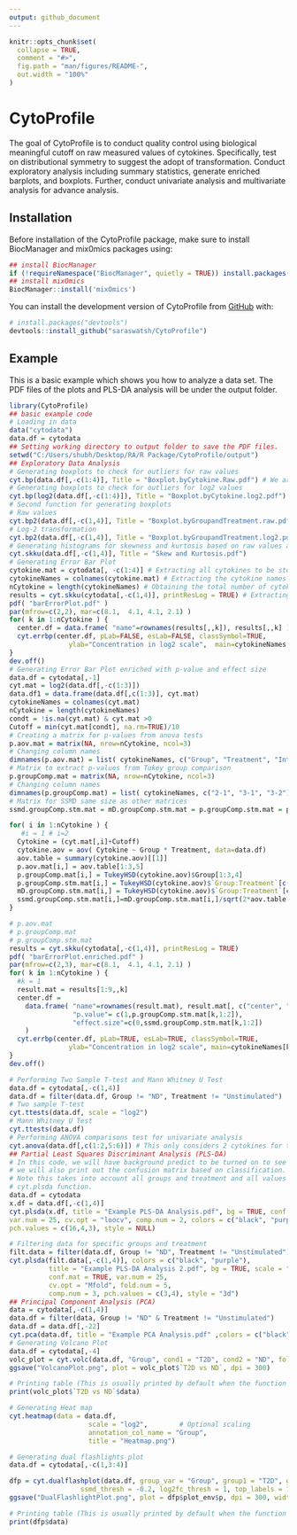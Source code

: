 ```yaml
---
output: github_document
---
```


<!-- README.md is generated from README.Rmd. Please edit that file -->

```r
knitr::opts_chunk$set(
  collapse = TRUE,
  comment = "#>",
  fig.path = "man/figures/README-",
  out.width = "100%"
)
```

# CytoProfile

<!-- badges: start -->
<!-- badges: end -->

The goal of CytoProfile is to conduct quality control using biological
meaningful cutoff on raw measured values of cytokines. Specifically, test on 
distributional symmetry to suggest the adopt of transformation. 
Conduct exploratory analysis including summary statistics, generate enriched 
barplots, and boxplots. Further, conduct univariate analysis and 
multivariate analysis for advance analysis. 

## Installation

Before installation of the CytoProfile package, make sure to install BiocManager and mix0mics packages using: 

```r
## install BiocManager
if (!requireNamespace("BiocManager", quietly = TRUE)) install.packages("BiocManager") 
## install mixOmics 
BiocManager::install('mixOmics')
```


You can install the development version of CytoProfile from [GitHub](https://github.com/saraswatsh/CytoProfile) with:

``` r
# install.packages("devtools")
devtools::install_github("saraswatsh/CytoProfile")
```

## Example

This is a basic example which shows you how to analyze a data set. The PDF files of the plots and PLS-DA analysis will be under the output folder. 

```r
library(CytoProfile)
## basic example code
# Loading in data
data("cytodata")
data.df = cytodata
## Setting working directory to output folder to save the PDF files. 
setwd("C:/Users/shubh/Desktop/RA/R Package/CytoProfile/output")
## Exploratory Data Analysis
# Generating boxplots to check for outliers for raw values
cyt.bp(data.df[,-c(1:4)], Title = "Boxplot.byCytokine.Raw.pdf") # We are removing the first 4 columns as we only want the continuous variables. 
# Generating boxplots to check for outliers for log2 values
cyt.bp(log2(data.df[,-c(1:4)]), Title = "Boxplot.byCytokine.log2.pdf") # Make sure to use log2 to transform the cytokines and same reason as above for removing initial columns.
# Second function for generating boxplots
# Raw values
cyt.bp2(data.df[,-c(1,4)], Title = "Boxplot.byGroupandTreatment.raw.pdf", scale = NULL)
# Log-2 transformation
cyt.bp2(data.df[,-c(1,4)], Title = "Boxplot.byGroupandTreatment.log2.pdf", scale = "log2")
# Generating histograms for skewness and kurtosis based on raw values and log2 transformation
cyt.skku(data.df[,-c(1,4)], Title = "Skew and Kurtosis.pdf")
# Generating Error Bar Plot
cytokine.mat = cytodata[, -c(1:4)] # Extracting all cytokines to be stored in one object
cytokineNames = colnames(cytokine.mat) # Extracting the cytokine names
nCytokine = length(cytokineNames) # Obtaining the total number of cytokines
results = cyt.skku(cytodata[,-c(1,4)], printResLog = TRUE) # Extracting values
pdf( "barErrorPlot.pdf" )
par(mfrow=c(2,2), mar=c(8.1,  4.1, 4.1, 2.1) )
for( k in 1:nCytokine ) {
  center.df = data.frame( "name"=rownames(results[,,k]), results[,,k] )
  cyt.errbp(center.df, pLab=FALSE, esLab=FALSE, classSymbol=TRUE,
               ylab="Concentration in log2 scale",  main=cytokineNames[k] )
}
dev.off()
# Generating Error Bar Plot enriched with p-value and effect size 
data.df = cytodata[,-1]
cyt.mat = log2(data.df[,-c(1:3)])
data.df1 = data.frame(data.df[,c(1:3)], cyt.mat)
cytokineNames = colnames(cyt.mat)
nCytokine = length(cytokineNames)
condt = !is.na(cyt.mat) & cyt.mat >0
Cutoff = min(cyt.mat[condt], na.rm=TRUE)/10
# Creating a matrix for p-values from anova tests
p.aov.mat = matrix(NA, nrow=nCytokine, ncol=3)
# Changing column names
dimnames(p.aov.mat) = list( cytokineNames, c("Group", "Treatment", "Interaction") )
# Matrix to extract p-values from Tukey group comparison
p.groupComp.mat = matrix(NA, nrow=nCytokine, ncol=3)
# Changing column names
dimnames(p.groupComp.mat) = list( cytokineNames, c("2-1", "3-1", "3-2") )
# Matrix for SSMD same size as other matrices
ssmd.groupComp.stm.mat = mD.groupComp.stm.mat = p.groupComp.stm.mat = p.groupComp.mat

for( i in 1:nCytokine ) {
   #i = 1 # i=2
  Cytokine = (cyt.mat[,i]+Cutoff)
  cytokine.aov = aov( Cytokine ~ Group * Treatment, data=data.df)
  aov.table = summary(cytokine.aov)[[1]]
  p.aov.mat[i,] = aov.table[1:3,5]
  p.groupComp.mat[i,] = TukeyHSD(cytokine.aov)$Group[1:3,4]
  p.groupComp.stm.mat[i,] = TukeyHSD(cytokine.aov)$`Group:Treatment`[c(1:3),4]
  mD.groupComp.stm.mat[i,] = TukeyHSD(cytokine.aov)$`Group:Treatment`[c(1:3),1]
  ssmd.groupComp.stm.mat[i,]=mD.groupComp.stm.mat[i,]/sqrt(2*aov.table["Residuals","Mean Sq"])
}

# p.aov.mat
# p.groupComp.mat
# p.groupComp.stm.mat
results = cyt.skku(cytodata[,-c(1,4)], printResLog = TRUE)
pdf( "barErrorPlot.enriched.pdf" )
par(mfrow=c(2,3), mar=c(8.1,  4.1, 4.1, 2.1) )
for( k in 1:nCytokine ) {
  #k = 1
  result.mat = results[1:9,,k]
  center.df =
    data.frame( "name"=rownames(result.mat), result.mat[, c("center", "spread")],
                "p.value"= c(1,p.groupComp.stm.mat[k,1:2]),
                "effect.size"=c(0,ssmd.groupComp.stm.mat[k,1:2])
    )
  cyt.errbp(center.df, pLab=TRUE, esLab=TRUE, classSymbol=TRUE,
               ylab="Concentration in log2 scale", main=cytokineNames[k])
}
dev.off()

# Performing Two Sample T-test and Mann Whitney U Test
data.df = cytodata[,-c(1,4)]
data.df = filter(data.df, Group != "ND", Treatment != "Unstimulated")
# Two sample T-test
cyt.ttests(data.df, scale = "log2")
# Mann Whitney U Test
cyt.ttests(data.df)
# Performing ANOVA comparisons test for univariate analysis
cyt.anova(data.df[,c(1:2,5:6)]) # This only considers 2 cytokines for this example only
## Partial Least Squares Discriminant Analysis (PLS-DA) 
# In this code, we will have background predict to be turned on to see the classification areas and 
# we will also print out the confusion matrix based on classification. 
# Note this takes into account all groups and treatment and all values are log transformed through 
# cyt.plsda function. 
data.df = cytodata
x.df = data.df[,-c(1,4)]
cyt.plsda(x.df, title = "Example PLS-DA Analysis.pdf", bg = TRUE, conf.mat = TRUE, scale = "log2",
var.num = 25, cv.opt = "loocv", comp.num = 2, colors = c("black", "purple", "red2"), 
pch.values = c(16,4,3), style = NULL)

# Filtering data for specific groups and treatment
filt.data = filter(data.df, Group != "ND", Treatment != "Unstimulated")
cyt.plsda(filt.data[,-c(1,4)], colors = c("black", "purple"), 
          title = "Example PLS-DA Analysis 2.pdf", bg = TRUE, scale = "log2", 
          conf.mat = TRUE, var.num = 25, 
          cv.opt = "Mfold", fold.num = 5, 
          comp.num = 3, pch.values = c(3,4), style = "3d")
## Principal Component Analysis (PCA)
data = cytodata[,-c(1,4)]
data.df = filter(data, Group != "ND" & Treatment != "Unstimulated")
data.df = data.df[,-22]
cyt.pca(data.df, title = "Example PCA Analysis.pdf" ,colors = c("black", "red2"), scale = "log2", comp.num = 3, pch.values = c(16,4), style = "3D")
# Generating Volcano Plot
data.df = cytodata[,-4]
volc_plot = cyt.volc(data.df, "Group", cond1 = "T2D", cond2 = "ND", fold_change_thresh = 2.0, top_labels= 15)
ggsave("VolcanoPlot.png", plot = volc_plot$`T2D vs ND`, dpi = 300)

# Printing table (This is usually printed by default when the function is called and not saved as an object)
print(volc_plot$`T2D vs ND`$data)

# Generating Heat map
cyt.heatmap(data = data.df,
                    scale = "log2",        # Optional scaling
                    annotation_col_name = "Group",
                    title = "Heatmap.png")

# Generating dual flashlights plot
data.df = cytodata[,-c(1,3:4)]

dfp = cyt.dualflashplot(data.df, group_var = "Group", group1 = "T2D", group2 = "ND", 
                  ssmd_thresh = -0.2, log2fc_thresh = 1, top_labels = 10)
ggsave("DualFlashlightPlot.png", plot = dfp$plot_env$p, dpi = 300, width = 3000, height = 2000, units = "px")

# Printing table (This is usually printed by default when the function is called and not saved as an object)
print(dfp$data)
```
